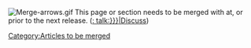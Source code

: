 <div class="messagebox merge metadata">[[Image:Merge-arrows.gif|left]] This page or section needs to be merged with ''[[:{{NAMESPACE}}:{{{1}}}|{{{1}}}]]'' at, or prior to the next release. ([[{{{2|:{{NAMESPACE}} talk:{{PAGENAMEE}}}}}|Discuss]])</div>
<includeonly>[[Category:Articles to be merged]]</includeonly>